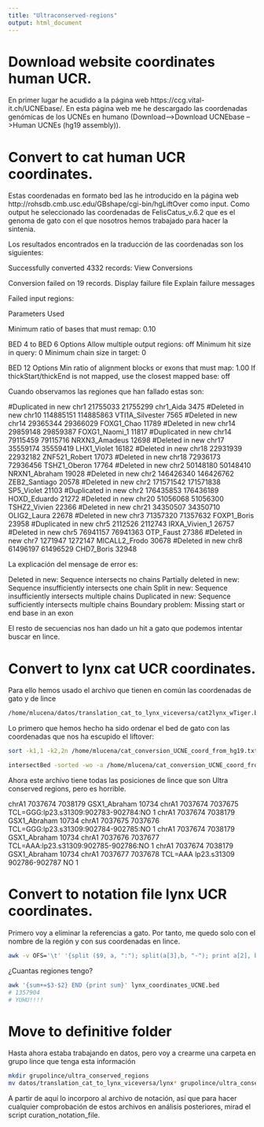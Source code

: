 ```yaml
---
title: "Ultraconserved-regions"
output: html_document
---
```


# Download website coordinates human UCR.


En primer lugar he acudido a la página web https://ccg.vital-it.ch/UCNEbase/.
En esta página web me he descargado las coordenadas genómicas de los UCNEs en humano (Download-->Download UCNEbase -->Human UCNEs (hg19 assembly)). 


# Convert to cat human UCR coordinates.

Estas coordenadas en formato bed las he introducido en la página web http://rohsdb.cmb.usc.edu/GBshape/cgi-bin/hgLiftOver como input. Como output he seleccionado las coordenadas de FelisCatus_v.6.2 que es el genoma de gato con el que nosotros hemos trabajado para hacer la sintenia. 

Los resultados encontrados en la traducción de las coordenadas son los siguientes:

Successfully converted 4332 records: View Conversions

Conversion failed on 19 records.    Display failure file    Explain failure messages

Failed input regions:

Parameters Used
 	
Minimum ratio of bases that must remap:	0.10
 
BED 4 to BED 6 Options
Allow multiple output regions:	off
  Minimum hit size in query:	0
  Minimum chain size in target:	0
 
BED 12 Options
Min ratio of alignment blocks or exons that must map:	1.00
If thickStart/thickEnd is not mapped, use the closest mapped base:	off


Cuando observamos las regiones que han fallado estas son:

#Duplicated in new
chr1	21755033	21755299	chr1_Aida	3475
#Deleted in new
chr10	114885151	114885863	VTI1A_Silvester	7565
#Deleted in new
chr14	29365344	29366029	FOXG1_Chao	11789
#Deleted in new
chr14	29859148	29859387	FOXG1_Naomi_1	11817
#Duplicated in new
chr14	79115459	79115716	NRXN3_Amadeus	12698
#Deleted in new
chr17	35559174	35559419	LHX1_Violet	16182
#Deleted in new
chr18	22931939	22932182	ZNF521_Robert	17073
#Deleted in new
chr18	72936173	72936456	TSHZ1_Oberon	17764
#Deleted in new
chr2	50148180	50148410	NRXN1_Abraham	19028
#Deleted in new
chr2	146426340	146426762	ZEB2_Santiago	20578
#Deleted in new
chr2	171571542	171571838	SP5_Violet	21103
#Duplicated in new
chr2	176435853	176436189	HOXD_Eduardo	21272
#Deleted in new
chr20	51056068	51056300	TSHZ2_Vivien	22366
#Deleted in new
chr21	34350507	34350710	OLIG2_Laura	22678
#Deleted in new
chr3	71357320	71357632	FOXP1_Boris	23958
#Duplicated in new
chr5	2112526	2112743	IRXA_Vivien_1	26757
#Deleted in new
chr5	76941157	76941363	OTP_Faust	27386
#Deleted in new
chr7	1271947	1272147	MICALL2_Frodo	30678
#Deleted in new
chr8	61496197	61496529	CHD7_Boris	32948


La explicación del mensage de error es:

Deleted in new:
    Sequence intersects no chains
Partially deleted in new:
    Sequence insufficiently intersects one chain
Split in new:
    Sequence insufficiently intersects multiple chains
Duplicated in new:
    Sequence sufficiently intersects multiple chains
Boundary problem:
    Missing start or end base in an exon
    
El resto de secuencias nos han dado un hit a gato que podemos intentar buscar en lince. 

# Convert to lynx cat UCR coordinates.
  
Para ello hemos usado el archivo que tienen en común las coordenadas de gato y de lince

```bash
/home/mlucena/datos/translation_cat_to_lynx_viceversa/cat2lynx_wTiger.bed
```
  
Lo primero que hemos hecho ha sido ordenar el bed de gato con las coordenadas que nos ha escupido el liftover:

```bash
sort -k1,1 -k2,2n /home/mlucena/cat_conversion_UCNE_coord_from_hg19.txt > /home/mlucena/cat_conversion_UCNE_coord_from_hg19_sorted.bed

intersectBed -sorted -wo -a /home/mlucena/cat_conversion_UCNE_coord_from_hg19_sorted.bed -b cat2lynx_wTiger.bed > lynx_coordinates_cat_conversion_UCNE_coord_from_hg19_sorted.bed

```

Ahora este archivo tiene todas las posiciones de lince que son Ultra conserved regions, pero es horrible.

chrA1	7037674	7038179	GSX1_Abraham	10734	chrA1	7037674	7037675	TCL=GGG:lp23.s31309:902783-902784:NO	1
chrA1	7037674	7038179	GSX1_Abraham	10734	chrA1	7037675	7037676	TCL=GGG:lp23.s31309:902784-902785:NO	1
chrA1	7037674	7038179	GSX1_Abraham	10734	chrA1	7037676	7037677	TCL=AAA:lp23.s31309:902785-902786:NO	1
chrA1	7037674	7038179	GSX1_Abraham	10734	chrA1	7037677	7037678	TCL=AAA lp23.s31309 902786-902787 NO	1


# Convert to notation file lynx UCR coordinates.

Primero voy a eliminar la referencias a gato. Por tanto, me quedo solo con el nombre de la región y con sus coordenadas en lince. 

```bash

awk -v OFS='\t' '{split ($9, a, ":"); split(a[3],b, "-"); print a[2], b[1], b[2], $4 }' lynx_coordinates_cat_conversion_UCNE_coord_from_hg19_sorted.bed | sort -k1,1 -k2,2n | bedtools merge -i stdin -c 4 -o distinct -delim ";" > lynx_coordinates_UCNE.bed

```

¿Cuantas regiones tengo?


```bash
awk '{sum+=$3-$2} END {print sum}' lynx_coordinates_UCNE.bed 
# 1357904
# YUHU!!!!
```

# Move to definitive folder

Hasta ahora estaba trabajando en datos, pero voy a crearme una carpeta en grupo lince que tenga esta información 

```bash

mkdir grupolince/ultra_conserved_regions
mv datos/translation_cat_to_lynx_viceversa/lynx* grupolince/ultra_conserved_regions/

```


A partir de aquí lo incorporo al archivo de notación, así que para hacer cualquier comprobación de estos archivos en análisis posteriores, mirad el script curation_notation_file. 




















